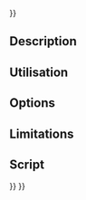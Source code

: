 <languages/>
{{UnfinishedDocu{{#translation:}}}}

{{Docnav/fr
|[[CAM_DressupDragKnife/fr|Lame rotative]]
|[[CAM_DressupRampEntry/fr|Rampe d'entrée]]
|[[CAM_Workbench/fr|Atelier CAM]]
|IconL=CAM_DressupDragKnife.svg
|IconR=CAM_DressupRampEntry.svg
|IconC=Workbench_CAM.svg
}}

{{GuiCommand/fr
|Name=CAM DressupLeadInOut
|Name/fr=CAM Entrée/sortie
|MenuLocation=CAM → Finition du parcours → Entrée/sortie
|Workbenches=[[CAM_Workbench/fr|CAM]]
|SeeAlso=[[CAM_DressupDogbone/fr|CAM Dégagement d'angles]], [[CAM_DressupTag/fr|CAM Attaches]], [[CAM_DressupRampEntry/fr|CAM Rampe d'entrée]], [[CAM_DressupDragKnife/fr|CAM Lame rotative]]
}}

==Description==

<span id="Usage"></span>
==Utilisation==

==Options==

==Limitations==

<span id="Scripting"></span>
==Script==

{{Code|code=
Add python code here
}}


{{Docnav/fr
|[[CAM_DressupDragKnife/fr|Lame rotative]]
|[[CAM_DressupRampEntry/fr|Rampe d'entrée]]
|[[CAM_Workbench/fr|Atelier CAM]]
|IconL=CAM_DressupDragKnife.svg
|IconR=CAM_DressupRampEntry.svg
|IconC=Workbench_CAM.svg
}}

{{CAM_Tools_navi{{#translation:}}}}
{{Userdocnavi{{#translation:}}}}
